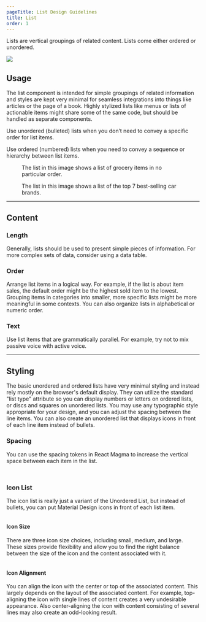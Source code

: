 ```yaml
---
pageTitle: List Design Guidelines
title: List
order: 1
---
```



<PageContent componentName="list" type="design">

<LeadParagraph>
  Lists are vertical groupings of related content. Lists come either ordered or
  unordered.
</LeadParagraph>

![ ](../../images/lists/list-intro-example.png)

## Usage

The list component is intended for simple groupings of related information and styles are kept very minimal for seamless integrations into things like articles or the page of a book. Highly stylized lists like menus or lists of actionable items might share some of the same code, but should be handled as separate components.

Use unordered (bulleted) lists when you don’t need to convey a specific order for list items.

Use ordered (numbered) lists when you need to convey a sequence or hierarchy between list items.

<div class="two-col">
  <div class="row">
    <div class="col col-1">
      <figure>
        <img src="../../images/lists/unordered-list.png" alt="" />
        <figcaption>
          The list in this image shows a list of grocery items in no particular
          order.
        </figcaption>
      </figure>
    </div>
    <div class="col col-2">
      <figure>
        <img src="../../images/lists/ordered-list.png" alt="" />
        <figcaption>
          The list in this image shows a list of the top 7 best-selling car
          brands.
        </figcaption>
      </figure>
    </div>
  </div>
</div>

---

## Content

### Length

Generally, lists should be used to present simple pieces of information. For more complex sets of data, consider using a data table.

### Order

Arrange list items in a logical way. For example, if the list is about item sales, the default order might be the highest sold item to the lowest. Grouping items in categories into smaller, more specific lists might be more meaningful in some contexts. You can also organize lists in alphabetical or numeric order.

### Text

Use list items that are grammatically parallel. For example, try not to mix passive voice with active voice.

---

## Styling

The basic unordered and ordered lists have very minimal styling and instead rely mostly on the browser's default display. They can utilize the standard "list type" attribute so you can display numbers or letters on ordered lists, or discs and squares on unordered lists. You may use any typographic style appropriate for your design, and you can adjust the spacing between the line items. You can also create an unordered list that displays icons in front of each line item instead of bullets.

### Spacing

You can use the spacing tokens in React Magma to increase the vertical space between each item in the list.

<div class="two-col">
  <div class="row">
    <div class="col col-1">
      <figure>
        <img src="../../images/lists/small-spacing.png" alt="" />
      </figure>
    </div>
    <div class="col col-2">
      <figure>
        <img src="../../images/lists/larger-spacing.png" alt="" />
      </figure>
    </div>
  </div>
</div>

### Icon List

The icon list is really just a variant of the Unordered List, but instead of bullets, you can put Material Design icons in front of each list item.

<div class="two-col">
  <div class="row">
    <div class="col col-1">
      <figure>
        <img src="../../images/lists/icon-list.png" alt="" />
      </figure>
    </div>
    <div class="col col-2"></div>
  </div>
</div>

#### Icon Size

There are three icon size choices, including small, medium, and large. These sizes provide flexibility and allow you to find the right balance between the size of the icon and the content associated with it.

<div class="two-col">
  <div class="row">
    <div class="col col-1">
      <figure>
        <img src="../../images/lists/icon-sizes.png" alt="" />
      </figure>
    </div>
    <div class="col col-2"></div>
  </div>
</div>

#### Icon Alignment

You can align the icon with the center or top of the associated content. This largely depends on the layout of the associated content. For example, top-aligning the icon with single lines of content creates a very undesirable appearance. Also center-aligning the icon with content consisting of several lines may also create an odd-looking result.

<div class="two-col">
  <div class="row">
    <div class="col col-1">
      <figure>
        <img src="../../images/lists/icon-alignment.png" alt="" />
      </figure>
    </div>
    <div class="col col-2"></div>
  </div>
</div>

<span class="horizontal-spacer"></span>

</PageContent>
